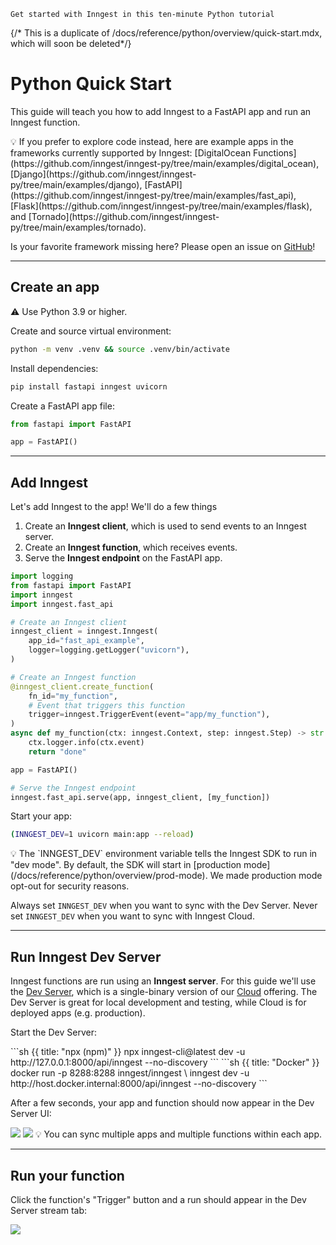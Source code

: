   `Get started with Inngest in this ten-minute Python tutorial`

{/* This is a duplicate of /docs/reference/python/overview/quick-start.mdx, which will soon be deleted*/}

# Python Quick Start

This guide will teach you how to add Inngest to a FastAPI app and run an Inngest function.

<Callout variant="info">
  💡 If you prefer to explore code instead, here are example apps in the frameworks currently supported by Inngest: [DigitalOcean Functions](https://github.com/inngest/inngest-py/tree/main/examples/digital_ocean), [Django](https://github.com/inngest/inngest-py/tree/main/examples/django), [FastAPI](https://github.com/inngest/inngest-py/tree/main/examples/fast_api), [Flask](https://github.com/inngest/inngest-py/tree/main/examples/flask), and [Tornado](https://github.com/inngest/inngest-py/tree/main/examples/tornado). 
  
  Is your favorite framework missing here? Please open an issue on [GitHub](https://github.com/inngest/inngest-py)!
</Callout>

---

## Create an app

<Callout variant="warning">
  ⚠️ Use Python 3.9 or higher.
</Callout>

Create and source virtual environment:
```sh
python -m venv .venv && source .venv/bin/activate
```

Install dependencies:
```sh
pip install fastapi inngest uvicorn
```

Create a FastAPI app file:

```py {{ filename: "main.py" }}
from fastapi import FastAPI

app = FastAPI()
```

---

## Add Inngest

Let's add Inngest to the app! We'll do a few things
1. Create an **Inngest client**, which is used to send events to an Inngest server.
1. Create an **Inngest function**, which receives events.
1. Serve the **Inngest endpoint** on the FastAPI app.

```py {{ filename: "main.py" }}
import logging
from fastapi import FastAPI
import inngest
import inngest.fast_api

# Create an Inngest client
inngest_client = inngest.Inngest(
    app_id="fast_api_example",
    logger=logging.getLogger("uvicorn"),
)

# Create an Inngest function
@inngest_client.create_function(
    fn_id="my_function",
    # Event that triggers this function
    trigger=inngest.TriggerEvent(event="app/my_function"),
)
async def my_function(ctx: inngest.Context, step: inngest.Step) -> str:
    ctx.logger.info(ctx.event)
    return "done"

app = FastAPI()

# Serve the Inngest endpoint
inngest.fast_api.serve(app, inngest_client, [my_function])
```

Start your app:
```sh
(INNGEST_DEV=1 uvicorn main:app --reload)
```

<Callout variant="info">
  💡 The `INNGEST_DEV` environment variable tells the Inngest SDK to run in "dev mode". By default, the SDK will start in [production mode](/docs/reference/python/overview/prod-mode). We made production mode opt-out for security reasons.

  Always set `INNGEST_DEV` when you want to sync with the Dev Server. Never set `INNGEST_DEV` when you want to sync with Inngest Cloud.
</Callout>

---

## Run Inngest Dev Server

Inngest functions are run using an **Inngest server**. For this guide we'll use the [Dev Server](https://github.com/inngest/inngest), which is a single-binary version of our [Cloud](https://app.inngest.com) offering. The Dev Server is great for local development and testing, while Cloud is for deployed apps (e.g. production).

Start the Dev Server:

<CodeGroup>
```sh {{ title: "npx (npm)" }}
npx inngest-cli@latest dev -u http://127.0.0.1:8000/api/inngest --no-discovery
```
```sh {{ title: "Docker" }}
docker run -p 8288:8288 inngest/inngest \
  inngest dev -u http://host.docker.internal:8000/api/inngest --no-discovery
```
</CodeGroup>

After a few seconds, your app and function should now appear in the Dev Server UI:

<img src="/assets/docs/python/quick-start-app.png" />

<img src="/assets/docs/python/quick-start-functions.png" />

<Callout variant="info">
  💡 You can sync multiple apps and multiple functions within each app.
</Callout>

---

## Run your function

Click the function's "Trigger" button and a run should appear in the Dev Server stream tab:

<img src="/assets/docs/python/quick-start-run.png" />